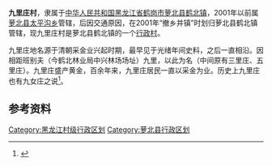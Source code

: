 {{coord|48.2528|N|130.5395|E|display=title|dim:3000_type:landmark_region:CN}}
'''九里庄村'''，隶属于[[中华人民共和国|中华人民共和国]][[黑龙江省|黑龙江省]][[鹤岗市|鹤岗市]][[萝北县|萝北县]][[鹤北镇|鹤北镇]]，2001年以前属[[萝北县|萝北县]][[太平沟乡|太平沟乡]]管辖，后因交通原因，在2001年“撤乡并镇”时划归萝北县鹤北镇管辖，现九里庄村是萝北县鹤北镇的一个[[行政村|行政村]]。

九里庄地名源于清朝采金业兴起时期，最早见于光绪年间史料，之后一直相沿。因相距班别夫（今鹤北林业局中兴林场场址）九里，以此为名（中间原有三里庄、五里庄）。九里庄盛产黄金，百余年来，九里庄居民一直以采金为业。历史上九里庄也有九女庄之说<ref>{{Cite journal|title=《鹤北林业局志》/第十六篇杂记考略-第三章地名考证|author=孙德公|url=http://d.wanfangdata.com.cn/LocalChronicleItem/6047517|journal=鹤北林业局志|issue=|doi=|others=|year=|volume=|page=|pmid=|access-date=2016-05-24|archive-date=2016-06-25|archive-url=https://web.archive.org/web/20160625090033/http://d.wanfangdata.com.cn/LocalChronicleItem/6047517|dead-url=no}}</ref>。

== 参考资料 ==
{{Reflist}}

{{黑龙江行政区划小作品}}

[[Category:黑龙江村级行政区划|Category:黑龙江村级行政区划]]
[[Category:萝北县行政区划|Category:萝北县行政区划]]